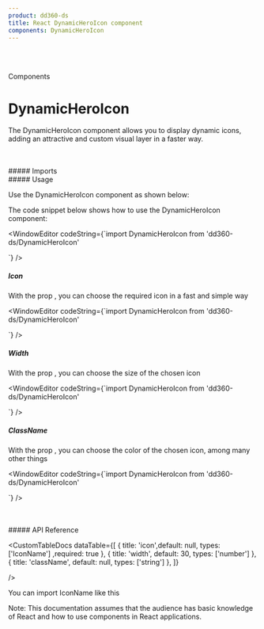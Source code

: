 ```yaml
---
product: dd360-ds
title: React DynamicHeroIcon component
components: DynamicHeroIcon
---
```


<br />
<br />

<Label>Components</Label>

# <span name="floating-nav">DynamicHeroIcon</span>

The DynamicHeroIcon component allows you to display dynamic icons, adding an attractive and custom visual layer in a faster way.

<br />
<br />
##### <span name="floating-nav">Imports</span>

<WindowEditor codeString="import DynamicHeroIcon from 'dd360-ds/DynamicHeroIcon'" />

<br />
##### <span name="floating-nav">Usage</span>

Use the DynamicHeroIcon component as shown below:

<ContainerComponentDoc className="gap-y-2">
       <DynamicHeroIcon icon="HomeIcon" width={30} className="text-blue-700" />
</ContainerComponentDoc>

The code snippet below shows how to use the DynamicHeroIcon component:

<WindowEditor
    codeString={`import DynamicHeroIcon from 'dd360-ds/DynamicHeroIcon'
  
<DynamicHeroIcon icon="HomeIcon" width={30} className="text-blue-700" />`}
/>

##### <span name="floating-nav">Icon</span>

With the prop <Tag text='Icon' />, you can choose the required icon in a fast and simple way

<ContainerComponentDoc className="gap-y-2">
       <DynamicHeroIcon icon="BellIcon" width={30} className="text-blue-700" />
</ContainerComponentDoc>


<WindowEditor
    codeString={`import DynamicHeroIcon from 'dd360-ds/DynamicHeroIcon'
  
<DynamicHeroIcon icon="BellIcon" width={30} className="text-blue-700" />`}
/>

##### <span name="floating-nav">Width</span>

With the prop <Tag text='width' />, you can choose the size of the chosen icon

<ContainerComponentDoc className="gap-y-2">
       <DynamicHeroIcon icon="BellIcon" width={50} className="text-blue-700" />
</ContainerComponentDoc>


<WindowEditor
    codeString={`import DynamicHeroIcon from 'dd360-ds/DynamicHeroIcon'
  
<DynamicHeroIcon icon="BellIcon" width={50} className="text-blue-700" />`}
/>

##### <span name="floating-nav">ClassName</span>

With the prop <Tag text='className' />, you can choose the color of the chosen icon, among many other things

<ContainerComponentDoc className="gap-y-2">
       <DynamicHeroIcon icon="CheckCircleIcon" width={30} className="text-green-400" />
</ContainerComponentDoc>


<WindowEditor
    codeString={`import DynamicHeroIcon from 'dd360-ds/DynamicHeroIcon'
  
<DynamicHeroIcon icon="CheckCircleIcon" width={30} className="text-green-400" />`}
/>



<br />
<br />
##### <span name="floating-nav">API Reference</span>


<CustomTableDocs
    dataTable={[
        { title: 'icon',default: null, types: ['IconName'] ,required: true },
        { title: 'width', default: 30, types: ['number'] },
        { title: 'className', default: null, types: ['string'] },
    ]}

/>

You can import IconName like this <Tag text='import {IconName} from "dd360-ds/DynamicHeroIcon"' />


Note: This documentation assumes that the audience has basic knowledge of React and how to use components in React applications.
